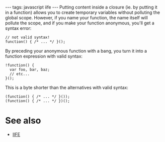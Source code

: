 ---
tags: javascript iife
---
Putting content inside a closure (ie. by putting it in a function) allows you to create temporary variables without polluting the global scope. However, if you name your function, the name itself will pollute the scope, and if you make your function anonymous, you'll get a syntax error:

<pre lang="javascript">// not valid syntax!
function() { /* ... */ }();
</pre>

By preceding your anonymous function with a bang, you turn it into a function expression with valid syntax:

<pre lang="javascript">!function() {
  var foo, bar, baz;
  // etc...
}();</pre>

This is a byte shorter than the alternatives with valid syntax:

<pre lang="javascript">(function() { /* ... */ }());
(function() { /* ... */ })();</pre>

= See also =

* [[IIFE]]
